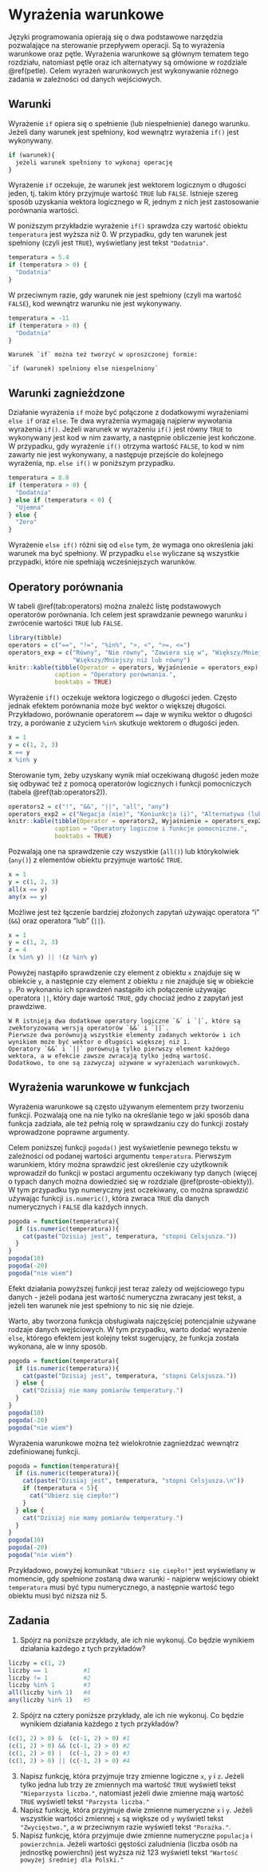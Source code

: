 # Wyrażenia warunkowe {#warunki}

Języki programowania opierają się o dwa podstawowe narzędzia pozwalające na sterowanie przepływem operacji.
Są to wyrażenia warunkowe oraz pętle.
Wyrażenia warunkowe są głównym tematem tego rozdziału, natomiast pętle oraz ich alternatywy są omówione w rozdziale \@ref(petle).
<!-- `switch` https://adv-r.hadley.nz/control-flow.html#loops -->
Celem wyrażeń warunkowych jest wykonywanie różnego zadania w zależności od danych wejściowych.

## Warunki

Wyrażenie `if` opiera się o spełnienie (lub niespełnienie) danego warunku.
Jeżeli dany warunek jest spełniony, kod wewnątrz wyrażenia `if()` jest wykonywany.

```r
if (warunek){
  jeżeli warunek spełniony to wykonaj operację
}
```

Wyrażenie `if` oczekuje, że warunek jest wektorem logicznym o długości jeden, tj. takim który przyjmuje wartość `TRUE` lub `FALSE`.
Istnieje szereg sposób uzyskania wektora logicznego w R, jednym z nich jest zastosowanie porównania wartości.

W poniższym przykładzie wyrażenie `if()` sprawdza czy wartość obiektu `temperatura` jest wyższa niż 0.
W przypadku, gdy ten warunek jest spełniony (czyli jest `TRUE`), wyświetlany jest tekst `"Dodatnia"`.

```r
temperatura = 5.4
if (temperatura > 0) {
  "Dodatnia"
}
```

W przeciwnym razie, gdy warunek nie jest spełniony (czyli ma wartość `FALSE`), kod wewnątrz warunku nie jest wykonywany.

```r
temperatura = -11
if (temperatura > 0) {
  "Dodatnia"
}
```

```block2
Warunek `if` można też tworzyć w uproszczonej formie:

`if (warunek) spelniony else niespelniony`
```

## Warunki zagnieżdzone

Działanie wyrażenia `if` może być połączone z dodatkowymi wyrażeniami `else if` oraz `else`.
Te dwa wyrażenia wymagają najpierw wywołania wyrażenia `if()`. 
Jeżeli warunek w wyrażeniu `if()` jest równy `TRUE` to wykonywany jest kod w nim zawarty, a następnie obliczenie jest kończone.
W przypadku, gdy wyrażenie `if()` otrzyma wartość `FALSE`, to kod w nim zawarty nie jest wykonywany, a następuje przejście do kolejnego wyrażenia, np. `else if()` w poniższym przypadku.

```r
temperatura = 8.8
if (temperatura > 0) {
  "Dodatnia"
} else if (temperatura < 0) {
  "Ujemna"
} else {
  "Zero"
}
```

Wyrażenie `else if()` różni się od `else` tym, że wymaga ono określenia jaki warunek ma być spełniony.
W przypadku `else` wyliczane są wszystkie przypadki, które nie spełniają wcześniejszych warunków.

## Operatory porównania

W tabeli \@ref(tab:operators) można znaleźć listę podstawowych operatorów porównania.
Ich celem jest sprawdzanie pewnego warunku i zwrócenie wartości `TRUE` lub `FALSE`.

```r
library(tibble)
operators = c("==", "!=", "%in%", ">, <", ">=, <=")
operators_exp = c("Równy", "Nie równy", "Zawiera się w", "Większy/Mniejszy niż",
                  "Większy/Mniejszy niż lub równy")
knitr::kable(tibble(Operator = operators, Wyjaśnienie = operators_exp), 
             caption = "Operatory porównania.",
             booktabs = TRUE)
```

Wyrażenie `if()` oczekuje wektora logiczego o długości jeden. 
Często jednak efektem porównania może być wektor o większej długości.
Przykładowo, porównanie operatorem `==` daje w wyniku wektor o długości trzy, a porówanie z użyciem `%in%` skutkuje wektorem o długości jeden.

```r
x = 1
y = c(1, 2, 3)
x == y
x %in% y
```

Sterowanie tym, żeby uzyskany wynik miał oczekiwaną długość jeden może się odbywać też z pomocą operatorów logicznych i funkcji pomocniczych (tabela \@ref(tab:operators2)).

```r
operators2 = c("!", "&&", "||", "all", "any")
operators_exp2 = c("Negacja (nie)", "Koniunkcja (i)", "Alternatywa (lub)", "Wszystkie", "Którykolwiek")
knitr::kable(tibble(Operator = operators2, Wyjaśnienie = operators_exp2), 
             caption = "Operatory logiczne i funkcje pomocniczne.",
             booktabs = TRUE)
```

Pozwalają one na sprawdzenie czy wszystkie (`all()`) lub którykolwiek (`any()`) z elementów obiektu przyjmuje wartość `TRUE`.

```r
x = 1
y = c(1, 2, 3)
all(x == y)
any(x == y)
```

Możliwe jest też łączenie bardziej złożonych zapytań używając operatora "i" (`&&`) oraz operatora "lub" (`||`).

```r
x = 1
y = c(1, 2, 3)
z = 4
(x %in% y) || !(z %in% y)
```

Powyżej nastąpiło sprawdzenie czy element z obiektu `x` znajduje się w obiekcie `y`, a następnie czy element z obiektu `z` nie znajduje się w obiekcie `y`.
Po wykonaniu ich sprawdzeń nastąpiło ich połączenie używając operatora `||`, który daje wartość `TRUE`, gdy chociaż jedno z zapytań jest prawdziwe.

```block2
W R istnieją dwa dodatkowe operatory logiczne `&` i `|`, które są zwektoryzowaną wersją operatorów `&&` i `||`.
Pierwsze dwa porównują wszystkie elementy zadanych wektorów i ich wynikiem może być wektor o długości większej niż 1.
Operatory `&&` i `||` porównują tylko pierwszy element każdego wektora, a w efekcie zawsze zwracają tylko jedną wartość.
Dodatkowo, to one są zazwyczaj używane w wyrażeniach warunkowych.
```

## Wyrażenia warunkowe w funkcjach

Wyrażenia warunkowe są często używanym elementem przy tworzeniu funkcji.
Pozwalają one na nie tylko na określanie tego w jaki sposób dana funkcja zadziała, ale też pełnią rolę w sprawdzaniu czy do funkcji zostały wprowadzone poprawne argumenty.

Celem poniższej funkcji `pogoda()` jest wyświetlenie pewnego tekstu w zależności od podanej wartości argumentu `temperatura`.
Pierwszym warunkiem, który można sprawdzić jest określenie czy użytkownik wprowadził do funkcji w postaci argumentu oczekiwany typ danych (więcej o typach danych można dowiedzieć się w rozdziale \@ref(proste-obiekty)).
W tym przypadku typ numeryczny jest oczekiwany, co można sprawdzić używając funkcji `is.numeric()`, która zwraca `TRUE` dla danych numerycznych i `FALSE` dla każdych innych.

```r
pogoda = function(temperatura){
  if (is.numeric(temperatura)){
    cat(paste("Dzisiaj jest", temperatura, "stopni Celsjusza."))
  }
}
pogoda(10)
pogoda(-20)
pogoda("nie wiem")
```

Efekt działania powyższej funkcji jest teraz zależy od wejściowego typu danych - jeżeli podana jest wartość numeryczna zwracany jest tekst, a jeżeli ten warunek nie jest spełniony to nic się nie dzieje.

Warto, aby tworzona funkcja obsługiwała najczęściej potencjalnie używane rodzaje danych wejściowych.
W tym przypadku, warto dodać wyrażenie `else`, którego efektem jest kolejny tekst sugerujący, że funkcja została wykonana, ale w inny sposób.

```r
pogoda = function(temperatura){
  if (is.numeric(temperatura)){
    cat(paste("Dzisiaj jest", temperatura, "stopni Celsjusza."))
  } else {
    cat("Dzisiaj nie mamy pomiarów temperatury.")
  }
}
pogoda(10)
pogoda(-20)
pogoda("nie wiem")
```

Wyrażenia warunkowe można też wielokrotnie zagnieżdzać wewnątrz zdefiniowanej funkcji.

```r
pogoda = function(temperatura){
  if (is.numeric(temperatura)){
    cat(paste("Dzisiaj jest", temperatura, "stopni Celsjusza.\n"))
    if (temperatura < 5){
      cat("Ubierz się ciepło!")
    }
  } else {
    cat("Dzisiaj nie mamy pomiarów temperatury.")
  }
}
pogoda(10)
pogoda(-20)
pogoda("nie wiem")
```

Przykładowo, powyżej komunikat `"Ubierz się ciepło!"` jest wyświetlany w momencie, gdy spełnione zostaną dwa warunki - najpierw wejściowy obiekt `temperatura` musi być typu numerycznego, a następnie wartość tego obiektu musi być niższa niż 5.

## Zadania

1) Spójrz na poniższe przykłady, ale ich nie wykonuj.
Co będzie wynikiem działania każdego z tych przykładów?

```r
liczby = c(1, 2)
liczby == 1          #1
liczby != 1          #2
liczby %in% 1        #3
all(liczby %in% 1)   #4
any(liczby %in% 1)   #5
```

2) Spójrz na cztery poniższe przykłady, ale ich nie wykonuj.
Co będzie wynikiem działania każdego z tych przykładów?

```r
(c(1, 2) > 0) &  (c(-1, 2) > 0) #1
(c(1, 2) > 0) && (c(-1, 2) > 0) #2
(c(1, 2) > 0) |  (c(-1, 2) > 0) #3
(c(1, 2) > 0) || (c(-1, 2) > 0) #4
```

3) Napisz funkcję, która przyjmuje trzy zmienne logiczne `x`, `y` i `z`.
Jeżeli tylko jedna lub trzy ze zmiennych ma wartość `TRUE` wyświetl tekst `"Nieparzysta liczba."`, natomiast jeżeli dwie zmienne mają wartość `TRUE` wyświetl tekst `"Parzysta liczba."`
4) Napisz funkcję, która przyjmuje dwie zmienne numeryczne `x` i `y`.
Jeżeli wszystkie wartości zmiennej `x` są większe od `y` wyświetl tekst `"Zwycięstwo."`, a w przeciwnym razie wyświetl tekst `"Porażka."`.
5) Napisz funkcję, która przyjmuje dwie zmienne numeryczne `populacja` i `powierzchnia`.
Jeżeli wartości gęstości zaludnienia (liczba osób na jednostkę powierchni) jest wyższa niż 123 wyświetl tekst `"Wartość powyżej średniej dla Polski."`
